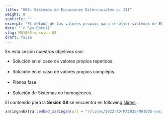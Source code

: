 ```yaml
---
title: "S08: Sistemas de Ecuaciones Diferenciales p. III"
weight: 8
subtitle: ""
excerpt: "El método de los valores propios para resolver sistemas de EDOs"
date: '`r Sys.Date()`'
slug: MA1035-session-08
draft: false
---
```


En esta sesión nuestros objetivos son:

* Solución en el caso de valores propios repetidos. <br/><br/>
* Solución en el caso de valores propios complejos. <br/><br/>
* Planos fase. <br/><br/>
* Solución de Sistemas no homogéneos. 

El contenido para la **Sesión 08** se encuentra en following [slides](/slides/2022-AD-MA1035/MA1035-sesion-08).

```r
xaringanExtra::embed_xaringan(url = "/slides/2022-AD-MA1035/MA1035-sesion-08", ratio = "4:3")
```

